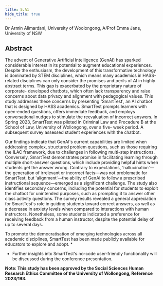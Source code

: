 ```yaml
---
title: 5.A1
hide_title: true
---
```


<AbstractHeader sKey='id5_A1'>
Dr Armin Alimardani, University of Woolongong, A/Prof Emma Jane, University of NSW
</AbstractHeader>

## Abstract
The advent of Generative Artificial Intelligence (GenAI) has sparked considerable interest in
its potential to augment educational experiences. Despite the enthusiasm, the development of
this transformative technology is dominated by STEM disciplines, which means many
academics in HASS-related disciplines can only consider the promises and perils of AI in
highly abstract terms. This gap is exacerbated by the proprietary nature of corporate-
developed chatbots, which often lack transparency and raise concerns about data privacy and
alignment with pedagogical values. This study addresses these concerns by presenting
&#39;SmartTest&#39;, an AI chatbot that is designed by HASS academics. SmartTest prompts learners
with open-ended questions, offers immediate feedback, and employs conversational nudges
to stimulate the reevaluation of incorrect answers. In Spring 2023, SmartTest was piloted in
Criminal Law and Procedure B at the School of Law, University of Wollongong, over a five-
week period. A subsequent survey assessed student experiences with the chatbot.

Our findings indicate that GenAI&#39;s current capabilities are limited when addressing complex,
structured problem questions, such as those requiring the ILAC framework, due to challenges
in following multi-step instructions. Conversely, SmartTest demonstrates promise in
facilitating learning through multiple short-answer questions, which include providing helpful
hints when students get the answer wrong. Contrary to expectations, &#39;hallucination&#39;—the
generation of irrelevant or incorrect facts—was not problematic for SmartTest, but
&#39;alignment&#39;—the ability of GenAI to follow a prescribed instructional sequence—emerged as
a significant challenge. The study also identifies secondary concerns, including the potential
for students to exploit the chatbot for unintended purposes, such as prompting it to answer
other class activity questions. The survey results revealed a general appreciation for
SmartTest&#39;s role in guiding students toward correct answers, as well as a decrease in anxiety
levels when compared to interactions with human instructors. Nonetheless, some students
indicated a preference for receiving feedback from a human instructor, despite the potential
delay of up to several days.

To promote the democratisation of emerging technologies across all academic disciplines,
SmartTest has been made publicly available for educators to explore and adopt. *

* Further insights into SmartTest&#39;s no-code user-friendly functionality will be discussed
during the conference presentation.

**Note: This study has been approved by the Social Sciences Human Research Ethics
Committee of the University of Wollongong, Reference 2023/193.**